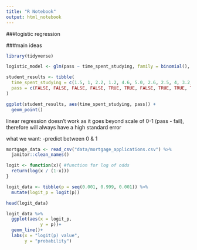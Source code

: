 ```yaml
---
title: "R Notebook"
output: html_notebook
---
```

###logistic regression

###main ideas

```r
library(tidyverse)
```
```r
logistic_model <- glm(pass ~ time_spent_studying, family = binomial(), student_results)

student_results <- tibble(
  time_spent_studying = c(1.5, 1, 2.2, 1.2, 4.6, 5.0, 2.6, 2.5, 4, 3.2, 0.5, 0.8, 1.8, 4.5, 3.8, 2.8, 4.2, 3, 3.5, 0.2),
  pass = c(FALSE, FALSE, FALSE, FALSE, TRUE, TRUE, FALSE, TRUE, TRUE, TRUE, FALSE, FALSE, FALSE, TRUE, FALSE, TRUE, TRUE, TRUE, TRUE, FALSE)
)

ggplot(student_results, aes(time_spent_studying, pass)) +
  geom_point()
```
linear regression doesn't work as it goes beyond scale of 0-1 (pass - fail), therefore will always have a high standard error

what we want:
  -predict between 0 & 1

```r
mortgage_data <- read_csv("data/mortgage_applications.csv") %>% 
  janitor::clean_names()
```
```r
logit <- function(x){ #function for log of odds
  return(log(x / (1-x)))
}

logit_data <- tibble(p = seq(0.001, 0.999, 0.001)) %>% 
  mutate(logit_p = logit(p))

head(logit_data)
```
```r
logit_data %>% 
  ggplot(aes(x = logit_p,
             y = p))+
  geom_line()+
  labs(x = "logit(p) value",
       y = "probability")
```






